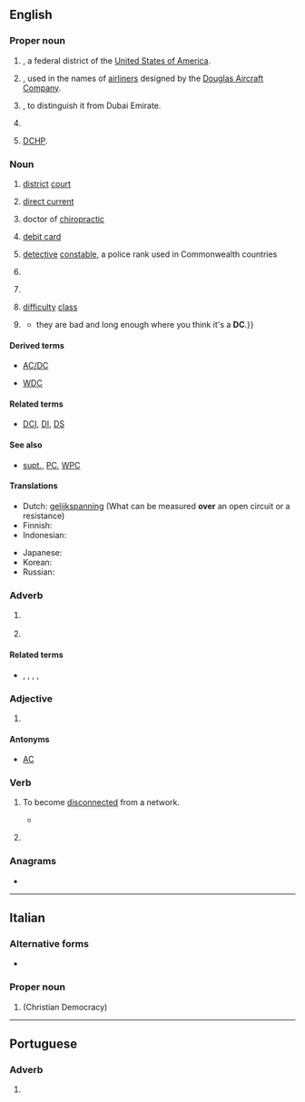 {{also|dc|Dc|dC|d/c|D&C|D.C.|d.C.}}
==English==

===Proper noun===
{{en-proper noun}}

# {{initialism of|en|District of Columbia|nodot=1}}, a federal district of the [[United States of America]].
# {{lb|en|aviation}} {{initialism of|en||Douglas Commercial|nodot=1}}, used in the names of [[airliner]]s designed by the [[w:Douglas Aircraft Company|Douglas Aircraft Company]].
# {{initialism of|en|Dubai City|nodot=1}}, to distinguish it from Dubai Emirate.
# {{initialism of|en|[[w:Dreamcast|Dreamcast]]}}
# {{init of|en|{{w|Dictionary of Canadianisms on Historical Principles}}|dot=;}} [[DCHP]].

===Noun===
{{en-noun|~}}

# {{lb|en|legal}} [[district]] [[court]]
# {{lb|en|electrical}} [[direct current]]
# {{lb|en|degree}} doctor of [[chiropractic]]
# {{lb|en|banking}} [[debit card]]
# {{lb|en|law enforcement}} [[detective]] [[constable]], a police rank used in Commonwealth countries
# {{lb|en|UK|pensions}} {{initialism of|en|defined contributions}}
# {{lb|en|computing|Microsoft Windows}} {{initialism of|en|{{w|device context}}}}
# {{lb|en|role-playing games}} [[difficulty]] [[class]]
# {{lb|en|computing}} {{initialism of|en|disconnection}}
#* {{quote-newsgroup|1=en|date=Feb 6, 2012|author="u n risr@optonline.net IYM"|title=Re: Random DC to Login since patch|newsgroup=alt.games.warcraft|url=https://groups.google.com/g/alt.games.warcraft/c/oArn23E-vgI/m/oSPOj02jE9kJ|text=I am getting huge lag spikes {{...}} they are bad and long enough where you think it's a '''DC'''.}}

====Derived terms====
* [[AC/DC]]
* {{sense|law enforcement}} [[WDC]]

====Related terms====
* {{sense|law enforcement}} [[DCI]], [[DI]], [[DS]]

====See also====
* {{sense|law enforcement}} [[supt.]], [[PC]], [[WPC]]

====Translations====
{{trans-top|direct current}}
* Dutch: [[gelijkspanning]] (What can be measured '''over''' an open circuit or a resistance)
* Finnish: {{t+|fi|tasavirta}}
* Indonesian: {{t|id|[[arus]] [[arah|searah]]}}
{{trans-mid}}
* Japanese: {{t|ja|直流|tr=ちょくりゅう, chokuryū}}
* Korean: {{t|ko|직류(直流)}}
* Russian: {{t+|ru|постоя́нный ток|m}}
{{trans-bottom}}

===Adverb===
{{head|en|adverb}}

# {{lb|en|music}} {{init of|en|[[da capo]]}}
# {{lb|en|dance}} {{initialism of|en|[[diagonally]] to the [[center]]}}

====Related terms====
* {{sense|diagonally to the center}} {{l|en|BDC}}, {{l|en|BDW}}, {{l|en|DW}}, {{l|en|FDC}}, {{l|en|FDW}}

===Adjective===
{{en-adj|-}}

# {{lb|en|video coding}} {{init of|en|[[direct]] [[coded]]}}

====Antonyms====
* {{sense|electrical}} [[AC]]

===Verb===
{{head|en|verb}}

# {{lb|en|computing}} To become [[disconnected]] from a network. 
#* {{quote-newsgroup|1=en|date=Feb 3, 2012|author="ToolPackinMama"|title=Random DC to Login since patch|newsgroup=alt.games.warcraft|url=https://groups.google.com/g/alt.games.warcraft/c/oArn23E-vgI/m/q696T1CYvrUJ|text=Since the patch I have been randomly '''DCing''' and it's at times completely game-breaking. For example,just now my Paladin was questing in Thou Needles, and I '''DC'd''' several times within a few minutes.}}
# {{lb|en|medicine}} {{abbreviation of|en|discontinue}}
#: {{ux|en|med '''dc'd'''}}

===Anagrams===
* {{anagrams|en|a=cd|C&D|C.D.|CD|cD}}

{{topics|en|Microsoft|United States|Washington, D.C.}}

----

==Italian==

===Alternative forms===
* {{alter|it|D.C.}}

===Proper noun===
{{it-proper noun|f}}

# {{initialism of|it|[[Democrazia Cristiana]]|nodot=1}} (Christian Democracy)

----

==Portuguese==

===Adverb===
{{pt-adv|-}}

# {{l|en|AD}} {{gloss|after the birth of Christ}}